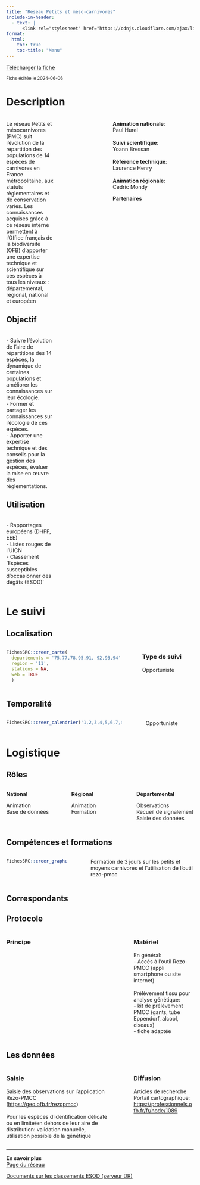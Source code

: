 ```yaml
---
title: "Réseau Petits et méso-carnivores"
include-in-header:
  - text: |
      <link rel="stylesheet" href="https://cdnjs.cloudflare.com/ajax/libs/font-awesome/6.0.0-beta3/css/all.min.css">
format:
  html:
    toc: true
    toc-title: "Menu"
---
```


<a href="pmc.xlsx" class="btn btn-primary" download>
  <i class="fas fa-file-arrow-down"></i> Télécharger la fiche
</a>

<small>Fiche éditée le 2024-06-06</small>

# Description

:::::::::::::: {.columns}
::: {.column width="7%"}
Le réseau Petits et mésocarnivores (PMC) suit l’évolution de la répartition des populations de 14 espèces de carnivores en France métropolitaine, aux statuts règlementaires et de conservation variés. Les connaissances acquises grâce à ce réseau interne permettent à l’Office français de la biodiversité (OFB) d’apporter une expertise technique et scientifique sur ces espèces à tous les niveaux : départemental, régional, national et européen


## Objectif

<br>- Suivre l’évolution de l’aire de répartitions des 14 espèces, la dynamique de certaines populations et améliorer les connaissances sur leur écologie.<br>- Former et partager les connaissances sur l’écologie de ces espèces.<br>- Apporter une expertise technique et des conseils pour la gestion des espèces, évaluer la mise en œuvre des règlementations.

## Utilisation

<br>- Rapportages européens (DHFF, EEE)<br>- Listes rouges de l'UICN<br>- Classement 'Espèces susceptibles d'occasionner des dégâts (ESOD)'<br>
:::
::: {.column width="5%"}
:::
::: {.column width="25%"}


<b>Animation nationale</b>:<br>Paul Hurel<br><br><b>Suivi scientifique</b>:<br>Yoann Bressan<br><br><b>Référence technique</b>:<br>Laurence Henry<br><br><b>Animation régionale</b>:<br>Cédric Mondy

<b>Partenaires</b>


:::
::::::::::::::

# Le suivi

## Localisation
:::::::::::::: {.columns}
::: {.column width="67%"}

```r
FichesSRC::creer_carte(
  departements = '75,77,78,95,91, 92,93,94',
  region = '11',
  stations = NA,
  web = TRUE
  )
```

:::
:::{.column width="3%"}
:::
:::{.column width="30%"}
### Type de suivi
Opportuniste
:::
::::::::::::::
## Temporalité
:::::::::::::: {.columns}
::: {.column width="67%"}


```r
FichesSRC::creer_calendrier('1,2,3,4,5,6,7,8,9,10,11,12')
```


:::
::: {.column width="5%"}
:::
::: {.column width="28%"}
Opportuniste
:::
::::::::::::::

# Logistique

## Rôles
:::::::::::::: {.columns}
::: {.column width="33%"}
<b>National</b>

Animation<br>Base de données
:::
::: {.column width="33%"}
<b>Régional</b>

Animation<br>Formation
:::
::: {.column width="33%"}
<b>Départemental</b>

Observations<br>Recueil de signalement<br>Saisie des données
:::
::::::::::::::

## Compétences et formations

:::::::::::::: {.columns}
::: {.column width="35%"}

```r
FichesSRC::creer_graphe_expertise('Maitrise', '1')
```


:::
::: {.column width="5%"}
:::
::: {.column width="60%"}
Formation de 3 jours sur les petits et moyens carnivores et l'utilisation de l'outil rezo-pmcc
:::
::::::::::::::


## Correspondants

## Protocole
:::::::::::::: {.columns}
::: {.column width="60%"}
### Principe


:::
::: {.column width="5%"}
:::
::: {.column width="35%"}
### Matériel

En général:<br>- Accès à l'outil Rezo-PMCC (appli smartphone ou site internet)<br><br>Prélèvement tissu pour analyse génétique:<br>- kit de prélèvement PMCC (gants, tube Eppendorf, alcool, ciseaux)<br>- fiche adaptée
:::
::::::::::::::

## Les données

:::::::::::::: {.columns}
::: {.column width="60%"}
### Saisie

Saisie des observations sur l'application Rezo-PMCC (<a href='https://geo.ofb.fr/rezopmcc'>https://geo.ofb.fr/rezopmcc</a>)<br><br>Pour les espèces d'identification délicate ou en limite/en dehors de leur aire de distribution: validation manuelle, utilisation possible de la génétique
:::
::: {.column width="5%"}
:::
::: {.column width="35%"}
### Diffusion

Articles de recherche<br>Portail cartographique: <a href='https://professionnels.ofb.fr/fr/node/1089'>https://professionnels.ofb.fr/fr/node/1089</a>
:::
::::::::::::::

<hr>

<div class="card">
  <b>En savoir plus</b><br>
  <a href="https://professionnels.ofb.fr/fr/reseau-petits-meso-carnivores">Page du réseau</a><br>
  
  
  <a href="\\ad.intra\dfs\COMMUNS\REGIONS\IDF\DR\05_CONNAISSANCE\PMC\ESOD"> Documents sur les classements ESOD (serveur DR)</a><br>
  
  
</div>
